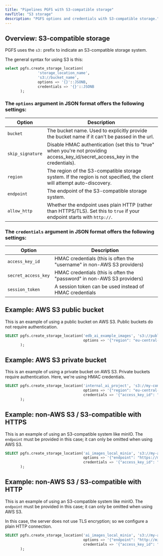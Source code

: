 ```yaml
---
title: "Pipelines PGFS with S3-compatible storage"
navTitle: "S3 storage"
description: "PGFS options and credentials with S3-compatible storage."
---
```



## Overview: S3-compatible storage
PGFS uses the `s3:` prefix to indicate an S3-compatible storage system.

The general syntax for using S3 is this:
```sql
select pgfs.create_storage_location(
               'storage_location_name',
               's3://bucket_name',
               options => '{}'::JSONB,
               credentials => '{}'::JSONB
       );
```

### The `options` argument in JSON format offers the following settings:
| Option           | Description                                                                                                                    |
|------------------|--------------------------------------------------------------------------------------------------------------------------------|
| `bucket`         | The bucket name. Used to explicitly provide the bucket name if it can't be passed in the url.                                  |
| `skip_signature` | Disable HMAC authentication (set this to "true" when you're not providing access_key_id/secret_access_key in the credentials). |
| `region`         | The region of the S3-compatible storage system. If the region is not specified, the client will attempt auto-discovery.        |
| `endpoint`       | The endpoint of the S3-compatible storage system.                                                                              |
| `allow_http`     | Whether the endpoint uses plain HTTP (rather than HTTPS/TLS). Set this to `true` if your endpoint starts with `http://`.       |

### The `credentials` argument in JSON format offers the following settings:
| Option              | Description                                                             |
|---------------------|-------------------------------------------------------------------------|
| `access_key_id`     | HMAC credentials (this is often the "username" in non-AWS S3 providers) |
| `secret_access_key` | HMAC credentials (this is often the "password" in non-AWS S3 providers) |
| `session_token`     | A session token can be used instead of HMAC credentials                 |


## Example: AWS S3 public bucket
This is an example of using a public bucket on AWS S3. Public buckets do not require authentication.

```sql
SELECT pgfs.create_storage_location('edb_ai_example_images', 's3://public-ai-team',
                                    options => '{"region": "eu-central-1", "skip_signature": "true"}'
       );
```

## Example: AWS S3 private bucket
This is an example of using a private bucket on AWS S3. Private buckets require authentication. Here, we're using HMAC credentials.

```sql
SELECT pgfs.create_storage_location('internal_ai_project', 's3://my-company-ai-images',
                                    options => '{"region": "eu-central-1"}',
                                    credentials => '{"access_key_id": "secret", "secret_access_key":"secret!"}'
       );
```

## Example: non-AWS S3 / S3-compatible with HTTPS
This is an example of using an S3-compatible system like minIO. The `endpoint` must be provided in this case; it can only be omitted when using AWS S3.

```sql
SELECT pgfs.create_storage_location('ai_images_local_minio', 's3://my-ai-images',
                                    options => '{"endpoint": "https://minio-api.apps.local"}',
                                    credentials => '{"access_key_id": "my_username", "secret_access_key":"my_password"}'
       );
```

## Example: non-AWS S3 / S3-compatible with HTTP
This is an example of using an S3-compatible system like minIO. The `endpoint` must be provided in this case; it can only be omitted when using AWS S3.

In this case, the server does not use TLS encryption; so we configure a plain HTTP connection.

```sql
SELECT pgfs.create_storage_location('ai_images_local_minio', 's3://my-ai-images',
                                    options => '{"endpoint": "http://minio-api.apps.local", "allow_http":"true"}',
                                    credentials => '{"access_key_id": "my_username", "secret_access_key":"my_password"}'
       );
```


